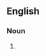 {{also|headrush}}
==English==

===Noun===
{{en-noun|head=[[head]] [[rush]]}}

# {{alternative spelling of|headrush|lang=en}}